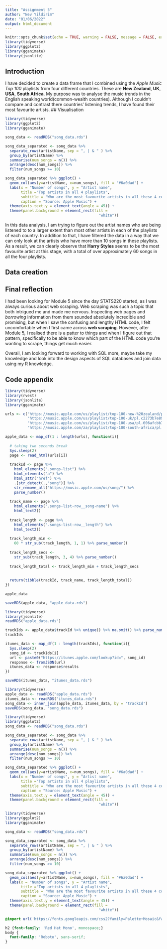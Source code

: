 ```yaml
---
title: "Assignment 5"
author: "Nev Yildirim"
date: "01/06/2022"
output: html_document
---
```


```r
knitr::opts_chunk$set(echo = TRUE, warning = FALSE, message = FALSE, error = FALSE)
library(tidyverse)
library(ggplot2)
library(gganimate)
library(jsonlite)
```

## Introduction
I have decided to create a data frame that I combined using the _Apple Music Top 100_ playlists from four different countries. These are **New Zealand**, **UK**, **USA**, **South Africa**. My purpose was to analyse the music trends in the English speaking world(common-wealth countries). Although I couldn't compare and contrast there countries' listening trends, I have found their most favourite artists.
## Visualisation

```r
library(tidyverse)
library(ggplot2)
library(gganimate)

song_data <- readRDS("song_data.rds")

song_data_separated <- song_data %>%
  separate_rows(artistName, sep = ", | & " ) %>%
  group_by(artistName) %>%
  summarise(num_songs = n()) %>%
  arrange(desc(num_songs)) %>%
  filter(num_songs >= 10)

song_data_separated %>% ggplot() +
  geom_col(aes(y=artistName, x=num_songs), fill = "#6a0dad") +
  labs(x = "Number of songs", y = "Artist name",
       title ="Top artists in all 4 playlists",
       subtitle = "Who are the most favourite artists in all these 4 countries?",
       caption = "Source: Apple Music") +
  theme(axis.text.y = element_text(angle = 45)) +
  theme(panel.background = element_rect(fill =
                                          "white"))

```


In this data analysis, I am trying to figure out the artist names who are being listened to to a larger extent than most other artists in each of the playlists of each country. In addition to that, I have filtered the data in a way that we can only look at the artists who have more than 10 songs in these playlists. As a result, we can clearly observe that **Harry Styles** seems to be the most favourite artist at this stage, with a total of over approximately 60 songs in all the four playlists.  

## Data creation

## Final reflection
I had been looking for Module 5 since the day STATS220 started, as I was always curious about web scraping. Web scraping was such a topic that both intrigued me and made me nervous. Inspecting web pages and _borrowing_ information from them sounded absolutely incredible and promising, but when I saw the confusing and lengthy HTML code, I felt uncomfortable when I first came across **web scraping**. However, after Module 5, I realised there is a patter to things and when I figure out that pattern, specifically to be able to know which part of the HTML code you're wanting to scrape, things get much easier. 

Overall, I am looking forward to working with SQL more, maybe take my knowledge and look into the design aspects of SQL databases and join data using my R knowledge.

## Code appendix

```r
library(tidyverse)
library(rvest)
library(jsonlite)
library(gganimate)

urls <- c("https://music.apple.com/us/playlist/top-100-new-%20zealand/pl.d8742df90f43402ba5e708eefd6d949a",
          "https://music.apple.com/us/playlist/top-100-uk/pl.c2273b7e89b44121b3093f67228918e7",
          "https://music.apple.com/us/playlist/top-100-usa/pl.606afcbb70264d2eb2b51d8dbcfa6a12",
          "https://music.apple.com/za/playlist/top-100-south-africa/pl.447bd05172824b89bd745628f7f54c18")

apple_data <- map_df(1 : length(urls), function(i){
  
  # taking two seconds break
  Sys.sleep(2)
  page <- read_html(urls[i])
  
  trackId <- page %>%
    html_elements(".songs-list") %>%
    html_elements("a") %>%
    html_attr("href") %>%
    .[str_detect(.,"song")] %>%
    str_remove_all("https://music.apple.com/us/song/") %>%
    parse_number()
  
  track_name <- page %>%
    html_elements(".songs-list-row__song-name") %>%
    html_text2()
  
  track_length <- page %>%
    html_elements(".songs-list-row__length") %>%
    html_text2()
  
  track_length_min <- 
    60 * str_sub(track_length, 1, 1) %>% parse_number()
  
  track_length_secs <- 
    str_sub(track_length, 3, 4) %>% parse_number()
  
  track_length_total <- track_length_min + track_length_secs
  
  
  return(tibble(trackId, track_name, track_length_total))
})

apple_data

saveRDS(apple_data, "apple_data.rds")

```

```r
library(tidyverse)
library(jsonlite)
readRDS("apple_data.rds")

trackIds <- apple_data$trackId %>% unique() %>% na.omit() %>% parse_number()
trackIds

itunes_data <- map_df(1 : length(trackIds), function(i){
  Sys.sleep(2)
  song_id <- trackIds[i]
  url <- paste0("https://itunes.apple.com/lookup?id=", song_id)
  response <- fromJSON(url)
  itunes_data <- response$results
})

saveRDS(itunes_data, "itunes_data.rds")


```

```r
library(tidyverse)
apple_data <- readRDS("apple_data.rds")
itunes_data <- readRDS("itunes_data.rds")
song_data <- inner_join(apple_data, itunes_data, by = 'trackId')
saveRDS(song_data, "song_data.rds")

```

```r
library(tidyverse)
library(ggplot2)
song_data <- readRDS("song_data.rds")

song_data_separated <- song_data %>%
  separate_rows(artistName, sep = ", | & " ) %>%
  group_by(artistName) %>%
  summarise(num_songs = n()) %>%
  arrange(desc(num_songs)) %>%
  filter(num_songs >= 10)

song_data_separated %>% ggplot() +
  geom_col(aes(y=artistName, x=num_songs), fill = "#6a0dad") +
  labs(x = "Number of songs", y = "Artist name",
       title ="Top artists in all 4 playlists",
       subtitle = "Who are the most favourite artists in all these 4 countries?",
       caption = "Source: Apple Music") +
  theme(axis.text.y = element_text(angle = 45)) +
  theme(panel.background = element_rect(fill =
                                          "white"))
```

```r
library(tidyverse)
library(ggplot2)
library(gganimate)

song_data <- readRDS("song_data.rds")

song_data_separated <- song_data %>%
  separate_rows(artistName, sep = ", | & " ) %>%
  group_by(artistName) %>%
  summarise(num_songs = n()) %>%
  arrange(desc(num_songs)) %>%
  filter(num_songs >= 10)

song_data_separated %>% ggplot() +
  geom_col(aes(y=artistName, x=num_songs), fill = "#6a0dad") +
  labs(x = "Number of songs", y = "Artist name",
       title ="Top artists in all 4 playlists",
       subtitle = "Who are the most favourite artists in all these 4 countries?",
       caption = "Source: Apple Music") +
  theme(axis.text.y = element_text(angle = 45)) +
  theme(panel.background = element_rect(fill =
                                          "white"))
```

```css
@import url('https://fonts.googleapis.com/css2?family=Palette+Mosaic&family=Red+Hat+Mono:wght@300&family=Roboto:wght@300&display=swap');

h2 {font-family: 'Red Hat Mono', monospace;}
body {
  font-family: 'Roboto', sans-serif;
} 
```

